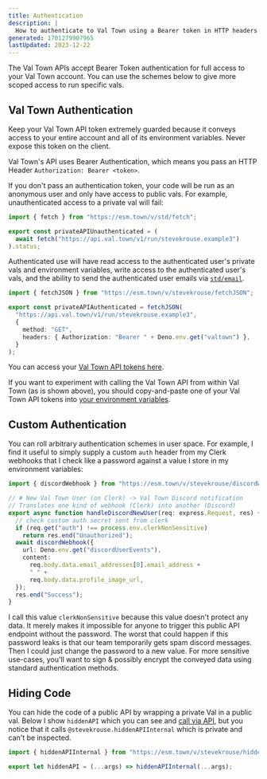```yaml
---
title: Authentication
description: |
  How to authenticate to Val Town using a Bearer token in HTTP headers
generated: 1701279907965
lastUpdated: 2023-12-22
---
```



The Val Town APIs accept Bearer Token authentication for full access to your Val
Town account. You can use the schemes below to give more scoped access to run
specific vals.

## Val Town Authentication

Keep your Val Town API token extremely guarded because it conveys access to your
entire account and all of its environment variables. Never expose this token on the client.

Val Town's API uses Bearer Authentication, which means you pass an HTTP Header
`Authorization: Bearer <token>`.

If you don't pass an authentication token, your code will be run as an anonymous
user and only have access to public vals. For example, unauthenticated access to
a private val will fail:

```ts title="Unauthenticated example" val
import { fetch } from "https://esm.town/v/std/fetch";

export const privateAPIUnauthenticated = (
  await fetch("https://api.val.town/v1/run/stevekrouse.example3")
).status;
```

Authenticated use will have read access to the authenticated user's private vals
and environment variables, write access to the authenticated user's vals, and the ability to
send the authenticated user emails via [`std/email`](/std/email).

```ts title="Authenticated example" val
import { fetchJSON } from "https://esm.town/v/stevekrouse/fetchJSON";

export const privateAPIAuthenticated = fetchJSON(
  "https://api.val.town/v1/run/stevekrouse.example3",
  {
    method: "GET",
    headers: { Authorization: "Bearer " + Deno.env.get("valtown") },
  }
);
```

You can access your
[Val Town API tokens here](https://www.val.town/settings/api).

If you want to experiment with calling the Val Town API from within Val Town (as
is shown above), you should copy-and-paste one of your Val Town API tokens into
[your environment variables](https://www.val.town/settings/environment-variables).

## Custom Authentication

You can roll arbitrary authentication schemes in user space. For example, I find
it useful to simply supply a custom `auth` header from my Clerk webhooks that I
check like a password against a value I store in my environment variables:

```ts title="Clerk example" val
import { discordWebhook } from "https://esm.town/v/stevekrouse/discordWebhook";

// # New Val Town User (on Clerk) -> Val Town Discord notification
// Translates one kind of webhook (Clerk) into another (Discord)
export async function handleDiscordNewUser(req: express.Request, res) {
  // check custom auth secret sent from clerk
  if (req.get("auth") !== process.env.clerkNonSensitive)
    return res.end("Unauthorized");
  await discordWebhook({
    url: Deno.env.get("discordUserEvents"),
    content:
      req.body.data.email_addresses[0].email_address +
      " " +
      req.body.data.profile_image_url,
  });
  res.end("Success");
}
```

I call this value `clerkNonSensitive` because this value doesn't protect any
data. It merely makes it impossible for anyone to trigger this public API
endpoint without the password. The worst that could happen if this password
leaks is that our team temporarily gets spam discord messages. Then I could just
change the password to a new value. For more sensitive use-cases, you'll want to
sign & possibly encrypt the conveyed data using standard authentication methods.

## Hiding Code

You can hide the code of a public API by wrapping a private Val in a public val.
Below I show `hiddenAPI` which you can see and
[call via API](https://api.val.town/v1/run/stevekrouse.hiddenAPI?args=[%22hi%22]),
but you notice that it calls `@stevekrouse.hiddenAPIInternal` which is private
and can't be inspected.

```ts title="Hiding code example" val
import { hiddenAPIInternal } from "https://esm.town/v/stevekrouse/hiddenAPIInternal";

export let hiddenAPI = (...args) => hiddenAPIInternal(...args);
```
